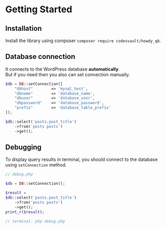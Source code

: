 # Getting Started

## Installation
Install the library using composer `composer require codesvault/howdy_qb`.

## Database connection
It connects to the WordPress database **automatically**.
<br />But if you need then you also can set connection manually.

```php
$db = DB::setConnection([
    "dbhost"        => 'mysql_host',
	"dbname"        => 'database_name',
	"dbuser"        => 'database_user',
	"dbpassword"    => 'database_password',
	"prefix"        => 'database_table_prefix'
]);

$db::select('posts.post_title')
    ->from('posts posts')
    ->get();
```

## Debugging

To display query results in terminal, you should connect to the database using `setConnection` method.

```php
// debug.php

$db = DB::setConnection();

$result =
$db::select('posts.post_title')
    ->from('posts posts')
    ->get();
print_r($result);

// terminal: php debug.php
```
